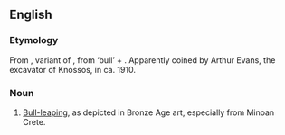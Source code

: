 ==English==
{{wikipedia|taurokathapsia}}
===Etymology===
From {{AGr.}} '''{{polytonic|[[ταυροκαθάψια]]}}''', variant of '''{{polytonic|[[ταυροκάθαψις]]}}''', from '''{{polytonic|[[ταῦρος]]}}''' ‘bull’ + '''{{polytonic|κάθαψις]]}}'''. Apparently coined by Arthur Evans, the excavator of Knossos, in ca. 1910.

===Noun===
{{en-noun|-}}

#{{rare}} [[bull-leaping|Bull-leaping]], as depicted in Bronze Age art, especially from Minoan Crete.